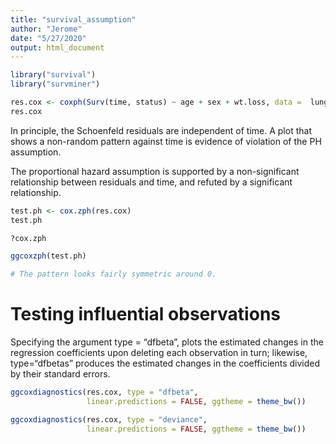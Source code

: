 ```yaml
---
title: "survival_assumption"
author: "Jerome"
date: "5/27/2020"
output: html_document
---
```


```r
library("survival")
library("survminer")

res.cox <- coxph(Surv(time, status) ~ age + sex + wt.loss, data =  lung)
res.cox
```

In principle, the Schoenfeld residuals are independent of time. A plot that shows a non-random pattern against time is evidence of violation of the PH assumption.

The proportional hazard assumption is supported by a non-significant relationship between residuals and time, and refuted by a significant relationship.

```r
test.ph <- cox.zph(res.cox)
test.ph
```

```r
?cox.zph
```

```r
ggcoxzph(test.ph)

# The pattern looks fairly symmetric around 0.
```

# Testing influential observations

Specifying the argument type = “dfbeta”, plots the estimated changes in the regression coefficients upon deleting each observation in turn; likewise, type=“dfbetas” produces the estimated changes in the coefficients divided by their standard errors.

```r
ggcoxdiagnostics(res.cox, type = "dfbeta",
                 linear.predictions = FALSE, ggtheme = theme_bw())
```

```r
ggcoxdiagnostics(res.cox, type = "deviance",
                 linear.predictions = FALSE, ggtheme = theme_bw())
```

